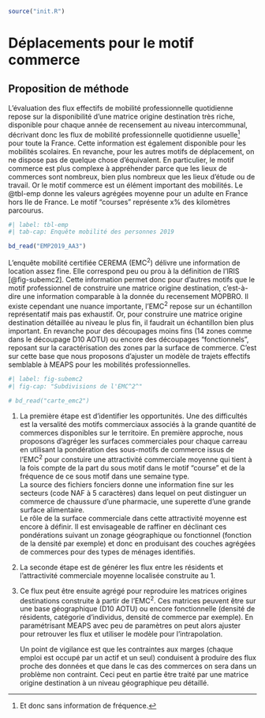 ```r
source("init.R")
```

# Déplacements pour le motif commerce

## Proposition de méthode

L'évaluation des flux effectifs de mobilité professionnelle quotidienne repose sur la disponibilité d'une matrice origine destination très riche, disponible pour chaque année de recensement au niveau intercommunal, décrivant donc les flux de mobilité professionnelle quotidienne usuelle[^commerces-1] pour toute la France. Cette information est également disponible pour les mobilités scolaires. En revanche, pour les autres motifs de déplacement, on ne dispose pas de quelque chose d'équivalent. En particulier, le motif commerce est plus complexe à appréhender parce que les lieux de commerces sont nombreux, bien plus nombreux que les lieux d'étude ou de travail. Or le motif commerce est un élément important des mobilités. Le @tbl-emp donne les valeurs agrégées moyenne pour un adulte en France hors Ile de France. Le motif "courses" représente x% des kilomètres parcourus.

[^commerces-1]: Et donc sans information de fréquence.

```r
#| label: tbl-emp
#| tab-cap: Enquête mobilité des personnes 2019

bd_read("EMP2019_AA3") 
```

L'enquête mobilité certifiée CEREMA (EMC^2^) délivre une information de location assez fine. Elle correspond peu ou prou à la définition de l'IRIS [@fig-subemc2]. Cette information permet donc pour d'autres motifs que le motif professionnel de construire une matrice origine destination, c'est-à-dire une information comparable à la donnée du recensement MOPBRO. Il existe cependant une nuance importante, l'EMC^2^ repose sur un échantillon représentatif mais pas exhaustif. Or, pour construire une matrice origine destination détaillée au niveau le plus fin, il faudrait un échantillon bien plus important. En revanche pour des découpages moins fins (14 zones comme dans le découpage D10 AOTU) ou encore des découpages "fonctionnels", reposant sur la caractérisation des zones par la surface de commerce. C'est sur cette base que nous proposons d'ajuster un modèle de trajets effectifs semblable à MEAPS pour les mobilités professionnelles.

```r
#| label: fig-subemc2
#| fig-cap: "Subdivisions de l'EMC^2^"

# bd_read("carte_emc2")

```

1.  La première étape est d'identifier les opportunités. Une des difficultés est la versalité des motifs commerciaux associés à la grande quantité de commerces disponibles sur le territoire. En première approche, nous proposons d’agréger les surfaces commerciales pour chaque carreau en utilisant la pondération des sous-motifs de commerce issus de l'EMC^2^ pour constuire une attractivité commerciale moyenne qui tient à la fois compte de la part du sous motif dans le motif "course" et de la fréquence de ce sous motif dans une semaine type. \
    La source des fichiers fonciers donne une information fine sur les secteurs (code NAF à 5 caractères) dans lequel on peut distinguer un commerce de chaussure d'une pharmacie, une superette d'une grande surface alimentaire. \
    Le rôle de la surface commerciale dans cette attractivité moyenne est encore à définir. Il est envisageable de raffiner en déclinant ces pondérations suivant un zonage géographique ou fonctionnel (fonction de la densité par exemple) et donc en produisant des couches agrégées de commerces pour des types de ménages identifiés.

2.  La seconde étape est de générer les flux entre les résidents et l'attractivité commerciale moyenne localisée construite au 1.

3.  Ce flux peut être ensuite agrégé pour reproduire les matrices origines destinations construite à partir de l'EMC^2^. Ces matrices peuvent être sur une base géographique (D10 AOTU) ou encore fonctionnelle (densité de résidents, catégorie d'individus, densité de commerce par exemple). En paramétrisant MEAPS avec peu de paramètres on peut alors ajuster pour retrouver les flux et utiliser le modèle pour l'intrapolation.

    Un point de vigilance est que les contraintes aux marges (chaque emploi est occupé par un actif et un seul) conduisent à produire des flux proche des données et que dans le cas des commerces on sera dans un problème non contraint. Ceci peut en partie être traité par une matrice origine destination à un niveau géographique peu détaillé.
